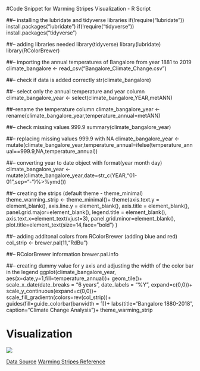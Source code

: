 #Code Snippet for Warming Stripes Visualization - R Script

##-- installing the lubridate and tidyverse libraries
if(!require("lubridate")) install.packages("lubridate")
if(!require("tidyverse")) install.packages("tidyverse")

##-- adding libraries needed
library(tidyverse)
library(lubridate)
library(RColorBrewer)

##-- importing the annual temperatures of Bangalore from year 1881 to 2019
climate_bangalore <- read_csv("Bangalore_Climate_Change.csv")

##-- check if data is added correctly
str(climate_bangalore)

##-- select only the annual temperature and year column
climate_bangalore_year <- select(climate_bangalore,YEAR,metANN)

##--rename the temperature column
climate_bangalore_year <- rename(climate_bangalore_year,temperature_annual=metANN)

##-- check missing values 999.9
summary(climate_bangalore_year)

##-- replacing missing values 999.9 with NA
climate_bangalore_year <- mutate(climate_bangalore_year,temperature_annual=ifelse(temperature_annual==999.9,NA,temperature_annual))

##-- converting year to date object with format(year month day)
climate_bangalore_year <- mutate(climate_bangalore_year,date=str_c(YEAR,"01-01",sep="-")%>%ymd())

##-- creating the strips (default theme - theme_minimal)
theme_warming_strip <- theme_minimal()+
  theme(axis.text.y = element_blank(),
        axis.line.y = element_blank(),
        axis.title = element_blank(),
        panel.grid.major=element_blank(),
        legend.title = element_blank(),
        axis.text.x=element_text(vjust=3),
        panel.grid.minor=element_blank(),
        plot.title=element_text(size=14,face="bold")
  )

##-- adding additonal colors from RColorBrewer (adding blue and red)
col_strip <- brewer.pal(11,"RdBu")

##-- RColorBrewer information
brewer.pal.info

##-- creating dummy value for y axis and adjusting the width of the color bar in the legend
ggplot(climate_bangalore_year, aes(x=date,y=1,fill=temperature_annual))+
  geom_tile()+
  scale_x_date(date_breaks = "6 years",
               date_labels = "%Y",
               expand=c(0,0))+
  scale_y_continuous(expand=c(0,0))+
  scale_fill_gradientn(colors=rev(col_strip))+
  guides(fill=guide_colorbar(barwidth = 1))+
  labs(title="Bangalore 1880-2018",
       caption="Climate Change Analysis")+
  theme_warming_strip


# Visualization

![](https://github.com/bharatikandakumar/Data-Visualization/blob/master/Projects/images/Warming-Stripes-Bangalore.png)


[Data Source](https://data.giss.nasa.gov/cgi-bin/gistemp/stdata_show.cgi?id=207432950000&dt=1&ds=5)
[Warming Stripes Reference](https://dominicroye.github.io/en/2018/how-to-create-warming-stripes-in-r/)
